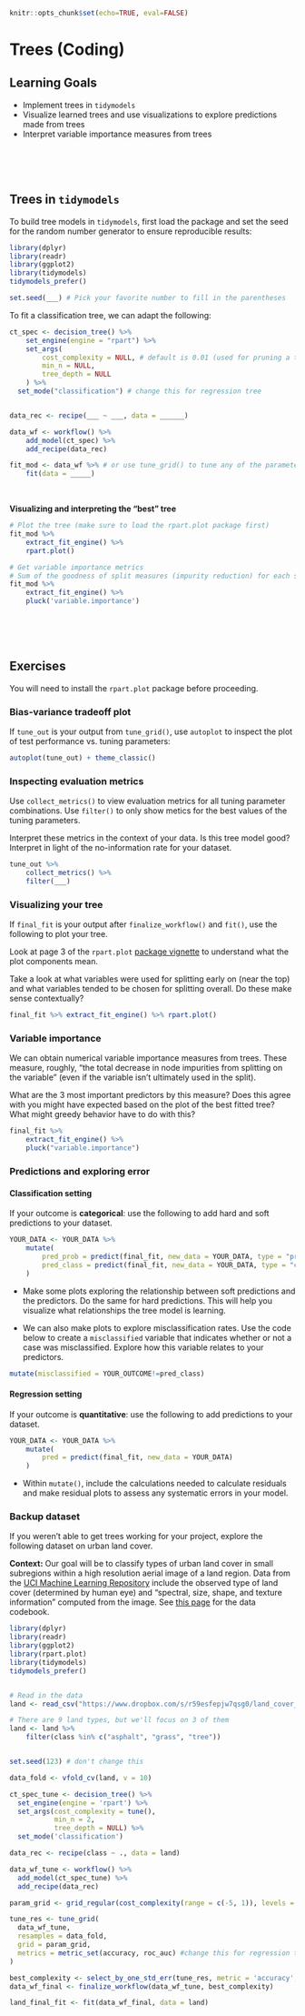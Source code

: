 ```r
knitr::opts_chunk$set(echo=TRUE, eval=FALSE)
```

# Trees (Coding)

## Learning Goals {-}

- Implement trees in `tidymodels`
- Visualize learned trees and use visualizations to explore predictions made from trees
- Interpret variable importance measures from trees

<br><br><br>



## Trees in `tidymodels` {-}

To build tree models in `tidymodels`, first load the package and set the seed for the random number generator to ensure reproducible results:

```r
library(dplyr)
library(readr)
library(ggplot2)
library(tidymodels)
tidymodels_prefer()

set.seed(___) # Pick your favorite number to fill in the parentheses
```

To fit a classification tree, we can adapt the following:

```r
ct_spec <- decision_tree() %>%
    set_engine(engine = "rpart") %>%
    set_args(
        cost_complexity = NULL, # default is 0.01 (used for pruning a tree)
        min_n = NULL,
        tree_depth = NULL
    ) %>%
  set_mode("classification") # change this for regression tree


data_rec <- recipe(___ ~ ___, data = ______)

data_wf <- workflow() %>%
    add_model(ct_spec) %>%
    add_recipe(data_rec)

fit_mod <- data_wf %>% # or use tune_grid() to tune any of the parameters above
    fit(data = _____)
```

<br>


**Visualizing and interpreting the "best" tree**

```r
# Plot the tree (make sure to load the rpart.plot package first)
fit_mod %>%
    extract_fit_engine() %>%
    rpart.plot()

# Get variable importance metrics 
# Sum of the goodness of split measures (impurity reduction) for each split for which it was the primary variable.
fit_mod %>%
    extract_fit_engine() %>%
    pluck('variable.importance')
```


<br><br><br>


## Exercises {-}

You will need to install the `rpart.plot` package before proceeding.

### Bias-variance tradeoff plot {-}

If `tune_out` is your output from `tune_grid()`, use `autoplot` to inspect the plot of test performance vs. tuning parameters:

```r
autoplot(tune_out) + theme_classic()
```


### Inspecting evaluation metrics {-}

Use `collect_metrics()` to view evaluation metrics for all tuning parameter combinations. Use `filter()` to only show metics for the best values of the tuning parameters.

Interpret these metrics in the context of your data. Is this tree model good? Interpret in light of the no-information rate for your dataset.

```r
tune_out %>%
    collect_metrics() %>%
    filter(___)
```


### Visualizing your tree {-}

If `final_fit` is your output after `finalize_workflow()` and `fit()`, use the following to plot your tree.

Look at page 3 of the `rpart.plot` [package vignette](http://www.milbo.org/doc/prp.pdf) to understand what the plot components mean.

Take a look at what variables were used for splitting early on (near the top) and what variables tended to be chosen for splitting overall. Do these make sense contextually?

```r
final_fit %>% extract_fit_engine() %>% rpart.plot()
```

### Variable importance {-}

We can obtain numerical variable importance measures from trees. These measure, roughly, "the total decrease in node impurities from splitting on the variable" (even if the variable isn't ultimately used in the split).

What are the 3 most important predictors by this measure? Does this agree with you might have expected based on the plot of the best fitted tree? What might greedy behavior have to do with this?

```r
final_fit %>%
    extract_fit_engine() %>%
    pluck("variable.importance")
```

### Predictions and exploring error {-}

#### Classification setting {-}

If your outcome is **categorical**: use the following to add hard and soft predictions to your dataset.

```r
YOUR_DATA <- YOUR_DATA %>%
    mutate(
        pred_prob = predict(final_fit, new_data = YOUR_DATA, type = "prob"),
        pred_class = predict(final_fit, new_data = YOUR_DATA, type = "class")
    )
```

- Make some plots exploring the relationship between soft predictions and the predictors. Do the same for hard predictions. This will help you visualize what relationships the tree model is learning.

- We can also make plots to explore misclassification rates. Use the code below to create a `misclassified` variable that indicates whether or not a case was misclassified. Explore how this variable relates to your predictors.

```r
mutate(misclassified = YOUR_OUTCOME!=pred_class)
```

#### Regression setting {-}

If your outcome is **quantitative**: use the following to add predictions to your dataset.

```r
YOUR_DATA <- YOUR_DATA %>%
    mutate(
        pred = predict(final_fit, new_data = YOUR_DATA)
    )
```

- Within `mutate()`, include the calculations needed to calculate residuals and make residual plots to assess any systematic errors in your model.


### Backup dataset {-}

If you weren't able to get trees working for your project, explore the following dataset on urban land cover.

**Context:** Our goal will be to classify types of urban land cover in small subregions within a high resolution aerial image of a land region. Data from the [UCI Machine Learning Repository](https://archive.ics.uci.edu/ml/datasets/Urban+Land+Cover) include the observed type of land cover (determined by human eye) and "spectral, size, shape, and texture information" computed from the image. See [this page](https://archive.ics.uci.edu/ml/datasets/Urban+Land+Cover) for the data codebook.

```r
library(dplyr)
library(readr)
library(ggplot2)
library(rpart.plot)
library(tidymodels)
tidymodels_prefer()


# Read in the data
land <- read_csv("https://www.dropbox.com/s/r59esfepjw7qsg0/land_cover_training.csv?dl=1")

# There are 9 land types, but we'll focus on 3 of them
land <- land %>% 
    filter(class %in% c("asphalt", "grass", "tree"))


set.seed(123) # don't change this

data_fold <- vfold_cv(land, v = 10)

ct_spec_tune <- decision_tree() %>%
  set_engine(engine = 'rpart') %>%
  set_args(cost_complexity = tune(),  
           min_n = 2, 
           tree_depth = NULL) %>% 
  set_mode('classification') 

data_rec <- recipe(class ~ ., data = land)

data_wf_tune <- workflow() %>%
  add_model(ct_spec_tune) %>%
  add_recipe(data_rec)

param_grid <- grid_regular(cost_complexity(range = c(-5, 1)), levels = 10) 

tune_res <- tune_grid(
  data_wf_tune, 
  resamples = data_fold, 
  grid = param_grid, 
  metrics = metric_set(accuracy, roc_auc) #change this for regression trees
)

best_complexity <- select_by_one_std_err(tune_res, metric = 'accuracy', desc(cost_complexity))
data_wf_final <- finalize_workflow(data_wf_tune, best_complexity)

land_final_fit <- fit(data_wf_final, data = land)
```



